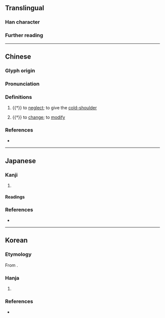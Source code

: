 {{character info/new}}
==Translingual==

===Han character===
{{Han char|rn=66|rad=攴|as=08|sn=12|four=61247|canj=AHYE|ids=⿰易攴}}

===Further reading===
{{Han ref|kx=0472.250|dkj=13259|dj=0825.120|hdz=21464.110|uh=6561}}

----

==Chinese==
{{zh-forms|alt=𫾻}}

===Glyph origin===
{{Han etym}}
{{Han compound|易|攴|c1=p|c2=s|ls=psc}}

===Pronunciation===
{{zh-pron
|m=yì
|c=
|mc=y
|oc=y
|cat=v
}}

===Definitions===
{{zh-hanzi}}

# {{†}} to [[neglect]]; to give the [[cold-shoulder]]
#: {{zh-syn|怠慢}}
# {{†}} to [[change]]; to [[modify]]
#: {{zh-syn|改易}}

===References===
* {{R:twedu|C04621}}

----

==Japanese==

===Kanji===
{{ja-kanji|grade=|rs=攴08}}

# {{rfdef|ja}}

====Readings====
{{ja-readings
|on=い
|kun=あなどる
}}

===References===
* {{R:Koseki Moji|148510}}

----

==Korean==

===Etymology===
From {{der|ko|ltc|sort=이|-}} {{ltc-l|敡}}.

===Hanja===
{{ko-hanja-search}}
{{ko-hanja|업신여기다|업신여길|이}}

# {{hanja form of|이|to [[look down on]]; to [[despise]]; to [[belittle]]; to [[disdain]]}}

===References===
* {{R:hanjadoc|4435}}